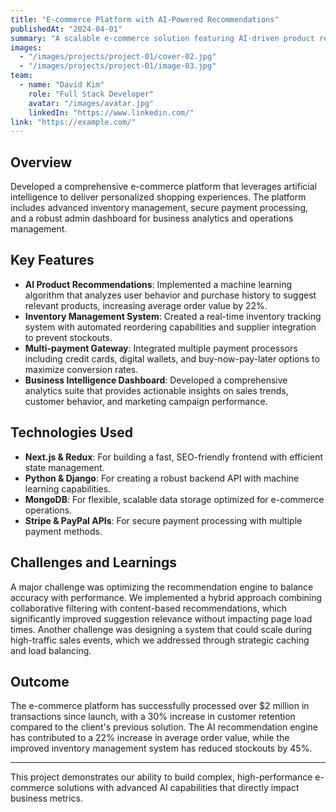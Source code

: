 ```yaml
---
title: "E-commerce Platform with AI-Powered Recommendations"
publishedAt: "2024-04-01"
summary: "A scalable e-commerce solution featuring AI-driven product recommendations, inventory management, and seamless payment processing."
images:
  - "/images/projects/project-01/cover-02.jpg"
  - "/images/projects/project-01/image-03.jpg"
team:
  - name: "David Kim"
    role: "Full Stack Developer"
    avatar: "/images/avatar.jpg"
    linkedIn: "https://www.linkedin.com/"
link: "https://example.com/"
---
```


## Overview

Developed a comprehensive e-commerce platform that leverages artificial intelligence to deliver personalized shopping experiences. The platform includes advanced inventory management, secure payment processing, and a robust admin dashboard for business analytics and operations management.

## Key Features

- **AI Product Recommendations**: Implemented a machine learning algorithm that analyzes user behavior and purchase history to suggest relevant products, increasing average order value by 22%.
- **Inventory Management System**: Created a real-time inventory tracking system with automated reordering capabilities and supplier integration to prevent stockouts.
- **Multi-payment Gateway**: Integrated multiple payment processors including credit cards, digital wallets, and buy-now-pay-later options to maximize conversion rates.
- **Business Intelligence Dashboard**: Developed a comprehensive analytics suite that provides actionable insights on sales trends, customer behavior, and marketing campaign performance.

## Technologies Used

- **Next.js & Redux**: For building a fast, SEO-friendly frontend with efficient state management.
- **Python & Django**: For creating a robust backend API with machine learning capabilities.
- **MongoDB**: For flexible, scalable data storage optimized for e-commerce operations.
- **Stripe & PayPal APIs**: For secure payment processing with multiple payment methods.

## Challenges and Learnings

A major challenge was optimizing the recommendation engine to balance accuracy with performance. We implemented a hybrid approach combining collaborative filtering with content-based recommendations, which significantly improved suggestion relevance without impacting page load times. Another challenge was designing a system that could scale during high-traffic sales events, which we addressed through strategic caching and load balancing.

## Outcome

The e-commerce platform has successfully processed over $2 million in transactions since launch, with a 30% increase in customer retention compared to the client's previous solution. The AI recommendation engine has contributed to a 22% increase in average order value, while the improved inventory management system has reduced stockouts by 45%.

---

This project demonstrates our ability to build complex, high-performance e-commerce solutions with advanced AI capabilities that directly impact business metrics.